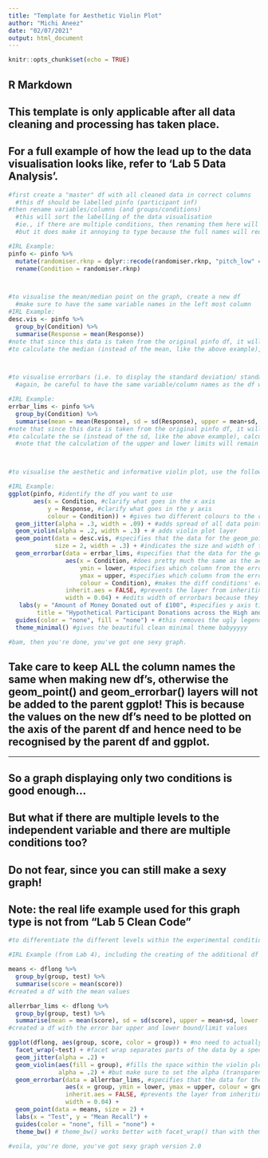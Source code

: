 ```yaml
---
title: "Template for Aesthetic Violin Plot"
author: "Michi Aneez"
date: "02/07/2021"
output: html_document
---
```


```r
knitr::opts_chunk$set(echo = TRUE)
```

## R Markdown

## This template is only applicable after all data cleaning and processing has taken place. 
## For a full example of how the lead up to the data visualisation looks like, refer to 'Lab 5 Data Analysis'. 

```r
#first create a "master" df with all cleaned data in correct columns
  #this df should be labelled pinfo (participant inf)
#then rename variables/columns (and groups/conditions)
  #this will sort the labelling of the data visualisation
  #ie., if there are multiple conditions, then renaming them here will remove the need to use labs() at the very last stage of the process
  #but it does make it annoying to type because the full names will require "" around them. just remember to spell it all correctly!

#IRL Example: 
pinfo <- pinfo %>%
  mutate(randomiser.rknp = dplyr::recode(randomiser.rknp, "pitch_low" = "Low Anchor","pitch_high" = "High Anchor")) %>%
  rename(Condition = randomiser.rknp)



#to visualise the mean/median point on the graph, create a new df
  #make sure to have the same variable names in the left most column
#IRL Example:
desc.vis <- pinfo %>%
  group_by(Condition) %>% 
  summarise(Response = mean(Response))
#note that since this data is taken from the original pinfo df, it will automatically have the correct names for the responding columns
#to calculate the median (instead of the mean, like the above example), change the function to median()



#to visualise errorbars (i.e. to display the standard deviation/ standard error), create a new df
  #again, be careful to have the same variable/column names as the df with the mean/median values

#IRL Example:
errbar_lims <- pinfo %>%
  group_by(Condition) %>% 
  summarise(mean = mean(Response), sd = sd(Response), upper = mean+sd, lower = mean-sd)
#note that since this data is taken from the original pinfo df, it will automatically have the correct names for the responding columns
#to calculate the se (instead of the sd, like the above example), calculate the se by dividing the sd by the square root of the sample. 
  #note that the calculation of the upper and lower limits will remain the same (just with se instead of sd); only the calculation of the se value itself [se = sd(dv)/sqrt(nsample)] will be more complicated. 



#to visualise the aesthetic and informative violin plot, use the following code, but replace the relevant variable/column names/

#IRL Example:
ggplot(pinfo, #identify the df you want to use
       aes(x = Condition, #clarify what goes in the x axis
           y = Response, #clarify what goes in the y axis
           colour = Condition)) + #gives two different colours to the conditions (n.b.: doesn't change  error bar colours)
  geom_jitter(alpha = .3, width = .09) + #adds spread of all data points, alpha indicates transparency 
  geom_violin(alpha = .2, width = .3) + # adds violin plot layer
  geom_point(data = desc.vis, #specifies that the data for the geom_point() layer will come from another df
             size = 2, width = .3) + #indicates the size and width of the median/mean point
  geom_errorbar(data = errbar_lims, #specifies that the data for the geom_errorbar() layer will come from another df
                aes(x = Condition, #does pretty much the same as the aes() for the ggplot(). because it's aesthetics.
                    ymin = lower, #specifies which column from the errorbar df will be lower bound
                    ymax = upper, #specifies which column from the errorbar df will be upper bound
                    colour = Condition), #makes the diff conditions' errorbars have diff colours, like the rest of the graph
                inherit.aes = FALSE, #prevents the layer from inheriting aesthetics from the parent plot
                width = 0.04) + #edits width of errorbars because they can be thicc sometimes
   labs(y = "Amount of Money Donated out of £100", #specifies y axis title
        title = "Hypothetical Participant Donations across the High and Low Anchor Conditions") + #gives graph a title
  guides(color = "none", fill = "none") + #this removes the ugly legend/key to the side indicating the groups
  theme_minimal() #gives the beautiful clean minimal theme babyyyyy

#bam, then you're done, you've got one sexy graph. 
```

## Take care to keep ALL the column names the same when making new df's, otherwise the geom_point() and geom_errorbar() layers will not be added to the parent ggplot! This is because the values on the new df's need to be plotted on the axis of the parent df and hence need to be recognised by the parent df and ggplot. 

---

## So a graph displaying only two conditions is good enough...
## But what if there are  multiple levels to the independent variable and there are multiple conditions too?
## Do not fear, since you can still make a sexy graph!

## Note: the real life example used for this graph type is not from "Lab 5 Clean Code"  

```r
#to differentiate the different levels within the experimental conditions/groups, then you will need to use facet_wrap()

#IRL Example (from Lab 4), including the creating of the additional df's to supplement the data viz:

means <- dflong %>% 
  group_by(group, test) %>%
  summarise(score = mean(score))
#created a df with the mean values

allerrbar_lims <- dflong %>%
  group_by(group, test) %>%
  summarise(mean = mean(score), sd = sd(score), upper = mean+sd, lower = mean-sd)
#created a df with the error bar upper and lower bound/limit values

ggplot(dflong, aes(group, score, color = group)) + #no need to actually put "x = " or "y = " if listen in correct order
  facet_wrap(~test) + #facet wrap separates parts of the data by a specified group (i.e. "test" in this example)
  geom_jitter(alpha = .2) +
  geom_violin(aes(fill = group), #fills the space within the violin plot
              alpha = .2) + #but make sure to set the alpha (transparency) so that the geom_jitter() points are visible!
  geom_errorbar(data = allerrbar_lims, #specifies that the data for the geom_errorbar() layer will come from another df
                aes(x = group, ymin = lower, ymax = upper, colour = group), 
                inherit.aes = FALSE, #prevents the layer from inheriting aesthetics from the parent plot
                width = 0.04) + 
  geom_point(data = means, size = 2) +
  labs(x = "Test", y = "Mean Recall") +
  guides(color = "none", fill = "none") + 
  theme_bw() # theme_bw() works better with facet_wrap() than with theme_minimal(). but that may just be with this dataset so play around with themes anyway to find one that works best your current data viz!

#voila, you're done, you've got sexy graph version 2.0 
```

